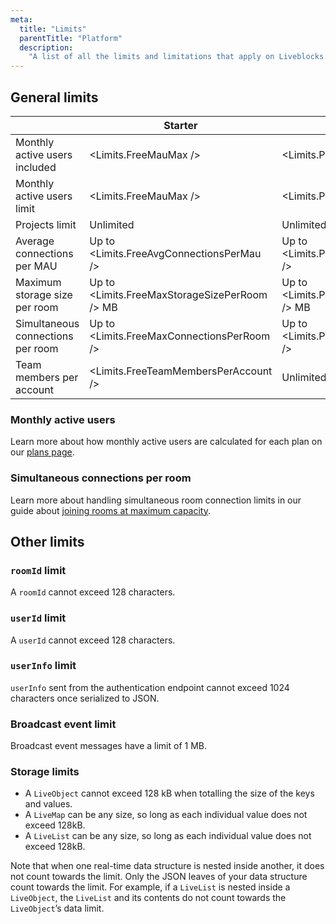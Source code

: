 ```yaml
---
meta:
  title: "Limits"
  parentTitle: "Platform"
  description:
    "A list of all the limits and limitations that apply on Liveblocks."
---
```


## General limits

|                                   | Starter                                       | Pro                                          | Enterprise |
| --------------------------------- | --------------------------------------------- | -------------------------------------------- | ---------- |
| Monthly active users included     | <Limits.FreeMauMax />                         | <Limits.ProMauMin />                         | Custom     |
| Monthly active users limit        | <Limits.FreeMauMax />                         | <Limits.ProMauMax />                         | Unlimited  |
| Projects limit                    | Unlimited                                     | Unlimited                                    | Unlimited  |
| Average connections per MAU       | Up to <Limits.FreeAvgConnectionsPerMau />     | Up to <Limits.ProAvgConnectionsPerMau />     | Custom     |
| Maximum storage size per room     | Up to <Limits.FreeMaxStorageSizePerRoom /> MB | Up to <Limits.ProMaxStorageSizePerRoom /> MB | Custom     |
| Simultaneous connections per room | Up to <Limits.FreeMaxConnectionsPerRoom />    | Up to <Limits.ProMaxConnectionsPerRoom />    | Custom     |
| Team members per account          | <Limits.FreeTeamMembersPerAccount />          | Unlimited                                    | Custom     |

### Monthly active users

Learn more about how monthly active users are calculated for each plan on our
[plans page](/docs/platform/plans).

### Simultaneous connections per room

Learn more about handling simultaneous room connection limits in our guide about
[joining rooms at maximum capacity](/docs/guides/what-happens-when-a-user-joins-a-room-at-maximum-capacity).

## Other limits

### `roomId` limit

A `roomId` cannot exceed 128 characters.

### `userId` limit

A `userId` cannot exceed 128 characters.

### `userInfo` limit

`userInfo` sent from the authentication endpoint cannot exceed 1024 characters
once serialized to JSON.

### Broadcast event limit

Broadcast event messages have a limit of 1 MB.

### Storage limits

- A `LiveObject` cannot exceed 128 kB when totalling the size of the keys and
  values.
- A `LiveMap` can be any size, so long as each individual value does not exceed
  128kB.
- A `LiveList` can be any size, so long as each individual value does not exceed
  128kB.

Note that when one real-time data structure is nested inside another, it does
not count towards the limit. Only the JSON leaves of your data structure count
towards the limit. For example, if a `LiveList` is nested inside a `LiveObject`,
the `LiveList` and its contents do not count towards the `LiveObject`’s data
limit.

